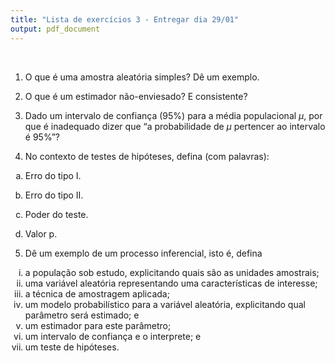 ```yaml
---
title: "Lista de exercícios 3 - Entregar dia 29/01"
output: pdf_document
---
```


\pagenumbering{gobble}


\ \

1. O que é uma amostra aleatória simples? Dê um exemplo.

2. O que é um estimador não-enviesado? E consistente?

3. Dado um intervalo de confiança (95%) para a média populacional $\mu$, por que é inadequado dizer que "a probabilidade de $\mu$ pertencer ao intervalo é 95%"?

4. No contexto de testes de hipóteses, defina (com palavras):

a) Erro do tipo I.

b) Erro do tipo II.

c) Poder do teste.

d) Valor p.

5. Dê um exemplo de um processo inferencial, isto é, defina

i. a população sob estudo, explicitando quais são as unidades amostrais;
ii. uma variável aleatória representando uma características de interesse;
iii. a técnica de amostragem aplicada;
iv. um modelo probabilístico para a variável aleatória, explicitando qual parâmetro será estimado; e
v. um estimador para este parâmetro;
vi. um intervalo de confiança e o interprete; e
vii. um teste de hipóteses.

